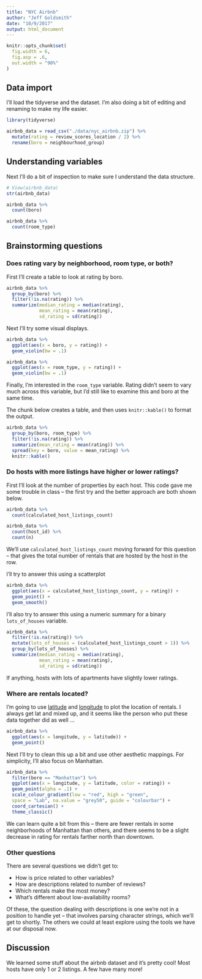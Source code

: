 ```yaml
---
title: "NYC Airbnb"
author: "Jeff Goldsmith"
date: "10/9/2017"
output: html_document
---
```



```r
knitr::opts_chunk$set(
  fig.width = 6,
  fig.asp = .6,
  out.width = "90%"
)
```

## Data import

I'll load the tidyverse and the dataset. I'm also doing a bit of editing and renaming to make my life easier. 

```r
library(tidyverse)

airbnb_data = read_csv("./data/nyc_airbnb.zip") %>%
  mutate(rating = review_scores_location / 2) %>%
  rename(boro = neighbourhood_group)
```

## Understanding variables

Next I'll do a bit of inspection to make sure I understand the data structure.

```r
# View(airbnb_data)
str(airbnb_data)

airbnb_data %>%
  count(boro)

airbnb_data %>%
  count(room_type)
```

## Brainstorming questions

### Does rating vary by neighborhood, room type, or both?

First I'll create a table to look at rating by boro.

```r
airbnb_data %>%
  group_by(boro) %>% 
  filter(!is.na(rating)) %>%
  summarize(median_rating = median(rating),
            mean_rating = mean(rating),
            sd_rating = sd(rating))
```

Next I'll try some visual displays.

```r
airbnb_data %>%
  ggplot(aes(x = boro, y = rating)) + 
  geom_violin(bw = .1)

airbnb_data %>%
  ggplot(aes(x = room_type, y = rating)) + 
  geom_violin(bw = .1)
```

Finally, I'm interested in the `room_type` variable. Rating didn't seem to vary much across this variable, but I'd still like to examine this and boro at the same time. 

The chunk below creates a table, and then uses `knitr::kable()` to format the output.

```r
airbnb_data %>%
  group_by(boro, room_type) %>% 
  filter(!is.na(rating)) %>%
  summarize(mean_rating = mean(rating)) %>%
  spread(key = boro, value = mean_rating) %>%
  knitr::kable()
```

### Do hosts with more listings have higher or lower ratings?
First I'll look at the number of properties by each host. This code gave me some trouble in class -- the first try and the better approach are both shown below. 

```r
airbnb_data %>% 
  count(calculated_host_listings_count)

airbnb_data %>%
  count(host_id) %>%
  count(n)
```

We'll use `calculated_host_listings_count` moving forward for this question -- that gives the total number of rentals that are hosted by the host in the row. 

I'll try to answer this using a scatterplot

```r
airbnb_data %>% 
  ggplot(aes(x = calculated_host_listings_count, y = rating)) + 
  geom_point() + 
  geom_smooth()
```

I'll also try to answer this using a numeric summary for a binary `lots_of_houses` variable.

```r
airbnb_data %>%
  filter(!is.na(rating)) %>%
  mutate(lots_of_houses = (calculated_host_listings_count > 1)) %>% 
  group_by(lots_of_houses) %>% 
  summarize(median_rating = median(rating),
            mean_rating = mean(rating),
            sd_rating = sd(rating))
```

If anything, hosts with lots of apartments have slightly lower ratings. 


### Where are rentals located?

I'm going to use [latitude](https://en.wikipedia.org/wiki/Latitude) and [longitude](https://en.wikipedia.org/wiki/Longitude) to plot the location of rentals. I always get lat and mixed up, and it seems like the person who put these data together did as well ...

```r
airbnb_data %>%
  ggplot(aes(x = longitude, y = latitude)) +
  geom_point()
```

Next I'll try to clean this up a bit and use other aesthetic mappings. For simplicity, I'll also focus on Manhattan.

```r
airbnb_data %>%
  filter(boro == "Manhattan") %>% 
  ggplot(aes(x = longitude, y = latitude, color = rating)) +
  geom_point(alpha = .1) + 
  scale_colour_gradient(low = "red", high = "green",
  space = "Lab", na.value = "grey50", guide = "colourbar") +
  coord_cartesian() + 
  theme_classic()
```

We can learn quite a bit from this -- there are fewer rentals in some neighborhoods of Manhattan than others, and there seems to be a slight decrease in rating for rentals farther north than downtown. 

### Other questions

There are several questions we didn't get to:

* How is price related to other variables?
* How are descriptions related to number of reviews?
* Which rentals make the most money?
* What's different about low-availability rooms?

Of these, the question dealing with descriptions is one we're not in a position to handle yet -- that involves parsing character strings, which we'll get to shortly. The others we could at least explore using the tools we have at our disposal now.


## Discussion

We learned some stuff about the airbnb dataset and it's pretty cool! Most hosts have only 1 or 2 listings. A few have many more!